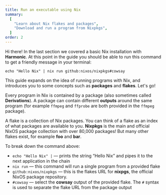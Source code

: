 ```yaml
---
title: Run an executable using Nix
summary:
  [
    "Learn about Nix flakes and packages",
    "Download and run a program from Nixpkgs",
  ]
order: 2
---
```


Hi there! In the last section we covered a basic Nix installation with **Harmonic**.
At this point in the guide you should be able to run this command to get a friendly message in your terminal:

```shell filename=foo.nix
echo "Hello Nix" | nix run github:nixos/nixpkgs#cowsay
```

This guide expands on the idea of running programs with Nix,
and introduces you to some concepts such as **packages** and **flakes**.
Let's go!

Every program in Nix is contained by a package (also sometimes called **Derivations**).
A package can contain different **outputs** around the same program (for example `ffmpeg` and `ffprobe` are both provided in the `ffmpeg` package).

A flake is a collection of Nix packages. You can think of a flake as an index of what packages are available to you.
**Nixpkgs** is the main and official NixOS package collection with over 80,000 packages!
But many other flakes exist, for example **foo** and **bar**.

To break down the command above:

- `echo "Hello Nix" |` — prints the string “Hello Nix” and pipes it to the next application in the chain
- `nix run` — this command will run a single program from a provided flake
- `github:nixos/nixpkgs` — this is the flakes URL for **nixpgs**, the official NixOS package repository.
- `#cowsay` — select the **cowsay** output of the provided flake. The `#` syntax is used to separate the flake URL from the package output
